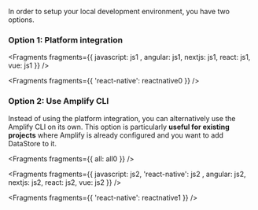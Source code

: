 In order to setup your local development environment, you have two options.

### Option 1: Platform integration


<Fragments fragments={{  javascript: js1 , angular: js1, nextjs: js1, react: js1, vue: js1 }} />


<Fragments fragments={{ 'react-native': reactnative0 }} />

### Option 2: Use Amplify CLI

Instead of using the platform integration, you can alternatively use the Amplify CLI on its own. This option is particularly **useful for existing projects** where Amplify is already configured and you want to add DataStore to it.


<Fragments fragments={{ all: all0 }} />


<Fragments fragments={{  javascript: js2,  'react-native': js2 , angular: js2, nextjs: js2, react: js2, vue: js2 }} />


<Fragments fragments={{ 'react-native': reactnative1 }} />
